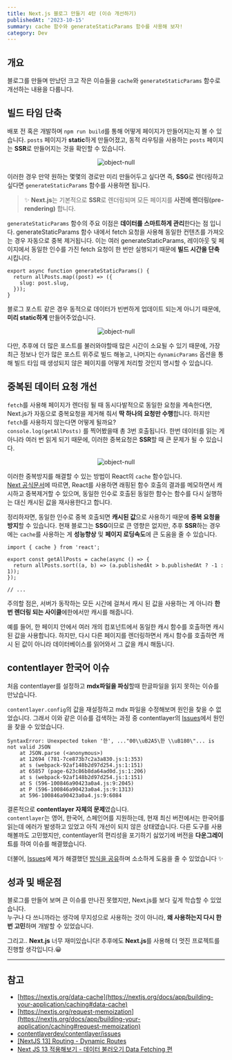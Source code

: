 ```yaml
---
title: Next.js 블로그 만들기 4탄 (이슈 개선하기)
publishedAt: '2023-10-15'
summary: cache 함수와 generateStaticParams 함수를 사용해 보자!
category: Dev
---
```


## 개요

블로그를 만들며 만났던 크고 작은 이슈들을 `cache`와 `generateStaticParams` 함수로 개선하는 내용을 다룹니다.

## 빌드 타임 단축

배포 전 혹은 개발하며 `npm run build`를 통해 어떻게 페이지가 만들어지는지 볼 수 있습니다.
`posts` 페이지가 **static**하게 만들어졌고, 동적 라우팅을 사용하는 `posts` 페이지는 **SSR**로 만들어지는 것을 확인할 수 있습니다.

<p align='center'>
  <img src='/blog/img/posts.png' width={600} alt='object-null' />
</p>

이러한 경우 만약 원하는 몇몇의 경로만 미리 만들어두고 싶다면 즉, **SSG**로 렌더링하고 싶다면 `generateStaticParams` 함수를 사용하면 됩니다.

> ✨ **Next.js**는 기본적으로 **SSR**로 렌더링되며 모든 페이지를 **사전에 렌더링(pre-rendering)** 합니다.

`generateStaticParams` 함수의 주요 이점은 **데이터를 스마트하게 관리**한다는 점 입니다.
generateStaticParams 함수 내에서 fetch 요청을 사용해 동일한 컨텐츠를 가져오는 경우 자동으로 중복 제거됩니다.
이는 여러 generateStaticParams, 레이아웃 및 페이지에서 동일한 인수를 가진 fetch 요청이 한 번만 실행되기 때문에 **빌드 시간을 단축**시킵니다.

```tsx title="page.tsx/slug"
export async function generateStaticParams() {
  return allPosts.map((post) => ({
    slug: post.slug,
  }));
}
```

블로그 포스트 같은 경우 동적으로 데이터가 빈번하게 업데이트 되는게 아니기 때문에, **미리 static하게** 만들어주었습니다.

<p align='center'>
  <img src='/blog/img/generateStaticParams.png' width={600} alt='object-null' />
</p>

다만, 추후에 더 많은 포스트를 불러와야할때 많은 시간이 소요될 수 있기 때문에,
가장 최근 정보나 인가 많은 포스트 위주로 빌드 해놓고, 나머지는 `dynamicParams` 옵션을 통해 빌드 타임 때 생성되지 않은 페이지를 어떻게 처리할 것인지 명시할 수 있습니다.

## 중복된 데이터 요청 개선

`fetch`를 사용해 페이지가 렌더링 될 때 동시다발적으로 동일한 요청을 계속한다면, Next.js가 자동으로 중복요청을 제거해 줘서 **딱 하나의 요청만 수행**합니다.
하지만 `fetch`를 사용하지 않는다면 어떻게 될까요?<br/>
`console.log(getAllPosts)` 를 찍어봤을때 총 3번 호출됩니다. 한번 데이터를 읽는 게 아니라 여러 번 읽게 되기 때문에,
이러한 중복요청은 **SSR**할 때 큰 문제가 될 수 있습니다.

<p align='center'>
  <img src='/blog/img/nextjs-cache.png' width={400} alt='object-null' />
</p>

이러한 중복방지를 해결할 수 있는 방법이 React의 `cache` 함수입니다.<br/>
[Next 공식문서](https://nextjs.org/docs/app/building-your-application/caching#data-cache)에 따르면,
React를 사용하면 래핑된 함수 호출의 결과를 메모하면서 캐시하고 중복제거할 수 있으며,
동일한 인수로 호출된 동일한 함수는 함수를 다시 실행하는 대신 캐시된 값을 재사용한다고 합니다.

정리하자면, 동일한 인수로 중복 호출되면 **캐시된 값**으로 사용하기 때문에 **중복 요청을 방지**할 수 있습니다.
현재 블로그는 **SSG**이므로 큰 영향은 없지만, 추후 **SSR**하는 경우에는 `cache`를 사용하는 게 **성능향상** 및 **페이지 로딩속도**에 큰 도움을 줄 수 있습니다.

```tsx title="post.ts/service" {1, 3}
import { cache } from 'react';

export const getAllPosts = cache(async () => {
  return allPosts.sort((a, b) => (a.publishedAt > b.publishedAt ? -1 : 1));
});

// ...
```

주의할 점은, 서버가 동작하는 모든 시간에 걸쳐서 캐시 된 값을 사용하는 게 아니라 **한번 렌더링 되는 사이클**에한에서만 캐시를 해줍니다.

예를 들어, 한 페이지 안에서 여러 개의 컴포넌트에서 동일한 캐시 함수를 호출하면 캐시 된 값을 사용합니다.
하지만, 다시 다른 페이지를 렌더링하면서 캐시 함수를 호출하면 캐시 된 값이 아니라 데이터베이스를 읽어와서 그 값을 캐시 해둡니다.

## contentlayer 한국어 이슈

처음 contentlayer를 설정하고 **mdx파일을 파싱**할때 한글파일을 읽지 못하는 이슈를 만났습니다.

`contentlayer.config`의 값을 재설정하고 mdx 파일을 수정해보며 원인을 찾을 수 없었습니다.
그래서 이와 같은 이슈를 검색하는 과정 중 contentlayer의 [Issues](https://github.com/contentlayerdev/contentlayer/issues/554)에서 원인을 찾을 수 있었습니다.

```tsx
SyntaxError: Unexpected token '한', ..."00\\uB2A5\한 \\uB180\"... is not valid JSON
    at JSON.parse (<anonymous>)
    at 12694 (781-7ce873b7c2a3a830.js:1:353)
    at s (webpack-92af148b2d97d254.js:1:151)
    at 65857 (page-623c86b8da64ad0d.js:1:206)
    at s (webpack-92af148b2d97d254.js:1:151)
    at S (596-100846a90423a0a4.js:9:2045)
    at P (596-100846a90423a0a4.js:9:1313)
    at 596-100846a90423a0a4.js:9:6084
```

결론적으로 **contentlayer 자체의 문제**였습니다.<br/>
`contentlayer`는 영어, 한국어, 스페인어를 지원하는데, 현재 최신 버전에서는 한국어를 읽는데 에러가 발생하고 있었고 아직 개선이 되지 않은 상태였습니다.
다른 도구를 사용해볼까도 고민했지만, contentlayer의 편리성을 포기하기 싫었기에 버전을 **다운그레이드**를 하여 이슈를 해결했습니다.

더불어, [Issues](https://github.com/contentlayerdev/contentlayer/issues/554)에
제가 해결했던 [방식을 공유](https://github.com/contentlayerdev/contentlayer/issues/554#issuecomment-1746136864)하며 소소하게 도움을 줄 수 있었습니다 ✨

## 성과 및 배운점

블로그를 만들어 보며 큰 이슈를 만나진 못했지만, Next.js를 보다 깊게 학습할 수 있었습니다.<br/>
누구나 다 쓰니까라는 생각에 무지성으로 사용하는 것이 아니라, **왜 사용하는지 다시 한번 고민**하며 개발할 수 있었습니다.

그리고.. **Next.js** 너무 재미있습니다! 추후에도 **Next.js**를 사용해 더 멋진 프로젝트를 진행할 생각입니다.😀

---

## 참고

- [https://nextjs.org/data-cache](https://nextjs.org/docs/app/building-your-application/caching#data-cache)
- [https://nextjs.org/request-memoization](https://nextjs.org/docs/app/building-your-application/caching#request-memoization)
- [contentlayerdev/contentlayer/issues](https://github.com/contentlayerdev/contentlayer/issues)
- [\[NextJS 13\] Routing - Dynamic Routes](https://rocketengine.tistory.com/entry/NextJS-13-Routing-Dynamic-Routes)
- [Next JS 13 적용해보기 - 데이터 불러오기 Data Fetching 편](https://mingeesuh.tistory.com/entry/Next-JS-13-%EC%A0%81%EC%9A%A9%ED%95%B4%EB%B3%B4%EA%B8%B0-%EB%8D%B0%EC%9D%B4%ED%84%B0-%EB%B6%88%EB%9F%AC%EC%98%A4%EA%B8%B0-Data-Fetching-%ED%8E%B8)
